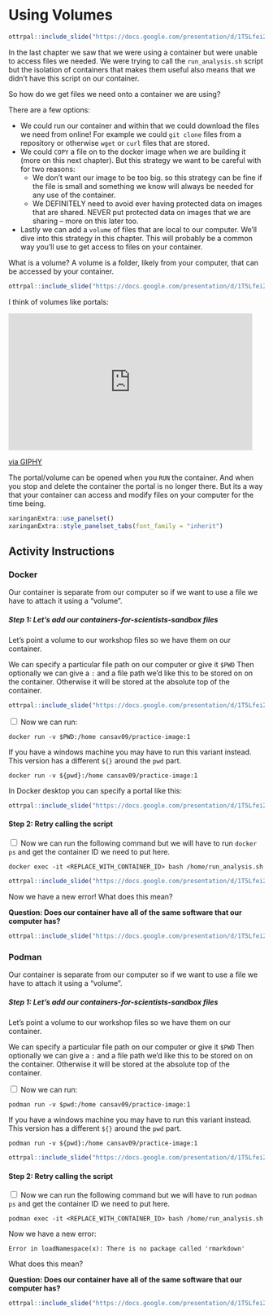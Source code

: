 
# Using Volumes

```r
ottrpal::include_slide("https://docs.google.com/presentation/d/1T5Lfei2UVou9b0qaUCrWXmkcIwAao-UcN4pHMPEE4CY/edit#slide=id.g2effc5b673e_0_842")
```

In the last chapter we saw that we were using a container but were unable to access files we needed. We were trying to call the `run_analysis.sh` script but the isolation of containers that makes them useful also means that we didn't have this script on our container.

So how do we get files we need onto a container we are using?

There are a few options:

- We could run our container and within that we could download the files we need from online! For example we could `git clone` files from a repository or otherwise `wget` or `curl` files that are stored.  
- We could `COPY` a file on to the docker image when we are building it (more on this next chapter). But this strategy we want to be careful with for two reasons:
     - We don't want our image to be too big. so this strategy can be fine if the file is small and something we know will always be needed for any use of the container.  
     - We DEFINITELY need to avoid ever having protected data on images that are shared. NEVER put protected data on images that we are sharing -- more on this later too.  
- Lastly we can add a `volume` of files that are local to our computer. We'll dive into this strategy in this chapter. This will probably be a common way you'll use to get access to files on your container.  


What is a volume? A volume is a folder, likely from your computer, that can be accessed by your container.

```r
ottrpal::include_slide("https://docs.google.com/presentation/d/1T5Lfei2UVou9b0qaUCrWXmkcIwAao-UcN4pHMPEE4CY/edit#slide=id.g30a4ed49e59_0_1097")
```

I think of volumes like portals:

<iframe src="https://giphy.com/embed/4sDxn0FxPG2SN2iF9E" width="480" height="269" style="" frameBorder="0" class="giphy-embed" allowFullScreen></iframe><p><a href="https://giphy.com/gifs/tide-seriously-disappointed-judging-you-4sDxn0FxPG2SN2iF9E">via GIPHY</a></p>

The portal/volume can be opened when you `RUN` the container. And when you stop and delete the container the portal is no longer there. But its a way that your container can access and modify files on your computer for the time being.


```r
xaringanExtra::use_panelset()
xaringanExtra::style_panelset_tabs(font_family = "inherit")
```

## Activity Instructions {.panelset}

### Docker

Our container is separate from our computer so if we want to use a file we have to attach it using a "volume".

##### Step 1: Let’s add our containers-for-scientists-sandbox files

Let's point a volume to our workshop files so we have them on our container.

We can specify a particular file path on our computer or give it `$PWD` Then optionally we can give a `:` and a file path we'd like this to be stored on on the container. Otherwise it will be stored at the absolute top of the container.

```r
ottrpal::include_slide("https://docs.google.com/presentation/d/1T5Lfei2UVou9b0qaUCrWXmkcIwAao-UcN4pHMPEE4CY/edit#slide=id.g30a4ed49e59_0_1128")
```

<input type="checkbox"> Now we can run:
```
docker run -v $PWD:/home cansav09/practice-image:1
```
If you have a windows machine you may have to run this variant instead. This version has a different `${}` around the `pwd` part.
```
docker run -v ${pwd}:/home cansav09/practice-image:1
```

In Docker desktop you can specify a portal like this:

```r
ottrpal::include_slide("https://docs.google.com/presentation/d/1T5Lfei2UVou9b0qaUCrWXmkcIwAao-UcN4pHMPEE4CY/edit#slide=id.g30a4ed49e59_0_1116")
```

#### Step 2: Retry calling the script

<input type="checkbox"> Now we can run the following command but we will have to run `docker ps` and get the container ID we need to put here.
```
docker exec -it <REPLACE_WITH_CONTAINER_ID> bash /home/run_analysis.sh
```

```r
ottrpal::include_slide("https://docs.google.com/presentation/d/1T5Lfei2UVou9b0qaUCrWXmkcIwAao-UcN4pHMPEE4CY/edit#slide=id.g30a4ed49e59_0_1152")
```

Now we have a new error! What does this mean?

**Question: Does our container have all of the same software that our computer has?**

```r
ottrpal::include_slide("https://docs.google.com/presentation/d/1T5Lfei2UVou9b0qaUCrWXmkcIwAao-UcN4pHMPEE4CY/edit#slide=id.g30a4ed49e59_0_1160")
```

### Podman

Our container is separate from our computer so if we want to use a file we have to attach it using a "volume".

##### Step 1: Let’s add our containers-for-scientists-sandbox files

Let's point a volume to our workshop files so we have them on our container.

We can specify a particular file path on our computer or give it `$PWD` Then optionally we can give a `:` and a file path we'd like this to be stored on on the container. Otherwise it will be stored at the absolute top of the container.

<input type="checkbox"> Now we can run:
```
podman run -v $pwd:/home cansav09/practice-image:1
```
If you have a windows machine you may have to run this variant instead. This version has a different `${}` around the `pwd` part.
```
podman run -v ${pwd}:/home cansav09/practice-image:1
```

```r
ottrpal::include_slide("https://docs.google.com/presentation/d/1T5Lfei2UVou9b0qaUCrWXmkcIwAao-UcN4pHMPEE4CY/edit#slide=id.g30a80783034_1_15")
```

#### Step 2: Retry calling the script

<input type="checkbox"> Now we can run the following command but we will have to run `podman ps` and get the container ID we need to put here.

```
podman exec -it <REPLACE_WITH_CONTAINER_ID> bash /home/run_analysis.sh
```

Now we have a new error:
```
Error in loadNamespace(x): There is no package called 'rmarkdown'
```

What does this mean?

**Question: Does our container have all of the same software that our computer has?**

```r
ottrpal::include_slide("https://docs.google.com/presentation/d/1T5Lfei2UVou9b0qaUCrWXmkcIwAao-UcN4pHMPEE4CY/edit#slide=id.g30a4ed49e59_0_1160")
```
